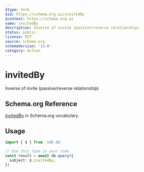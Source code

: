 ```yaml
---
$type: Verb
$id: https://schema.org.ai/invitedBy
$context: https://schema.org.ai
name: invitedBy
description: Inverse of invite (passive/reverse relationship)
status: public
license: MIT
source: schema.org
schemaVersion: '14.0'
category: Action
---
```


# invitedBy

Inverse of invite (passive/reverse relationship)

## Schema.org Reference

[invitedBy](https://schema.org/InviteAction) in Schema.org vocabulary.

## Usage

```typescript
import { $ } from 'sdk.do'

// Use this type in your code
const result = await db.query({
  subject: $.invitedBy,
})
```
